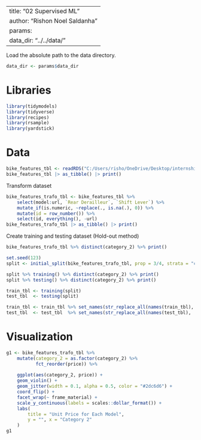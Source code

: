 
---
title: "02 Supervised ML"
author: "Rishon Noel Saldanha"
params:
  data_dir: "../../data/"
---

Load the absolute path to the data directory.

```r
data_dir <- params$data_dir
```

# Libraries
```r
library(tidymodels)
library(tidyverse)
library(recipes)
library(rsample)
library(yardstick)
```

# Data
```r
bike_features_tbl <- readRDS("C:/Users/risho/OneDrive/Desktop/internship_sparks/ss24-bdml-rishon1234/ML/data/Business Decisions with Machine Learning/bike_features_tbl.rds")
bike_features_tbl |> as_tibble() |> print()
```

Transform dataset
```r
bike_features_trafo_tbl <- bike_features_tbl %>% 
    select(model:url, `Rear Derailleur`, `Shift Lever`) %>%
    mutate_if(is.numeric, ~replace(., is.na(.), 0)) %>%
    mutate(id = row_number()) %>% 
    select(id, everything(), -url)
bike_features_trafo_tbl |> as_tibble() |> print()
```

Create training and testing dataset (Hold-out method)
```r
bike_features_trafo_tbl %>% distinct(category_2) %>% print()

set.seed(123)
split <- initial_split(bike_features_trafo_tbl, prop = 3/4, strata = "category_2")

split %>% training() %>% distinct(category_2) %>% print()
split %>% testing() %>% distinct(category_2) %>% print()

train_tbl <- training(split)
test_tbl  <- testing(split)

train_tbl <- train_tbl %>% set_names(str_replace_all(names(train_tbl), " |-", "_"))
test_tbl  <- test_tbl  %>% set_names(str_replace_all(names(test_tbl),  " |-", "_"))
```





# Visualization
```r
g1 <- bike_features_trafo_tbl %>% 
    mutate(category_2 = as.factor(category_2) %>% 
           fct_reorder(price)) %>% 
    
    ggplot(aes(category_2, price)) +
    geom_violin() +
    geom_jitter(width = 0.1, alpha = 0.5, color = "#2dc6d6") +
    coord_flip() +
    facet_wrap(~ frame_material) +
    scale_y_continuous(labels = scales::dollar_format()) +
    labs(
        title = "Unit Price for Each Model",
        y = "", x = "Category 2"
    )
g1
```
